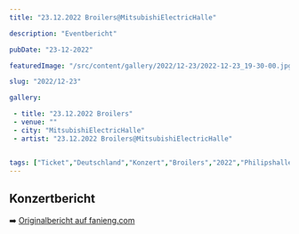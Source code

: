 ```yaml
---
title: "23.12.2022 Broilers@MitsubishiElectricHalle"

description: "Eventbericht"

pubDate: "23-12-2022"

featuredImage: "/src/content/gallery/2022/12-23/2022-12-23_19-30-00.jpg"

slug: "2022/12-23"

gallery:

 - title: "23.12.2022 Broilers"
 - venue: ""
 - city: "MitsubishiElectricHalle"
 - artist: "23.12.2022 Broilers@MitsubishiElectricHalle"


tags: ["Ticket","Deutschland","Konzert","Broilers","2022","Philipshalle","Düsseldorf"]
---
```

## Konzertbericht
➡️ [Originalbericht auf fanieng.com](https://fanieng.com/2022/12-23/23-12-2022-23.12.2022-broilers-mitsubishielectrichalle-)
